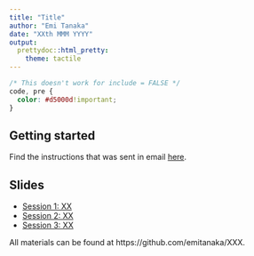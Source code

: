 ```yaml
---
title: "Title"
author: "Emi Tanaka"
date: "XXth MMM YYYY"
output:
  prettydoc::html_pretty:
    theme: tactile
---
```


```css
/* This doesn't work for include = FALSE */
code, pre {
  color: #d5000d!important;
}
```

## Getting started

Find the instructions that was sent in email [here](instructions.pdf).


## Slides 

* [Session 1: XX](session1.html)
* [Session 2: XX](session2.html)
* [Session 3: XX](session3.html)

All materials can be found at https://github.com/emitanaka/XXX.

